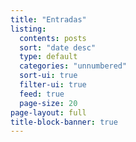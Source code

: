 ```yaml
---
title: "Entradas"
listing:
  contents: posts
  sort: "date desc"
  type: default
  categories: "unnumbered"
  sort-ui: true
  filter-ui: true
  feed: true
  page-size: 20
page-layout: full
title-block-banner: true
---
```

